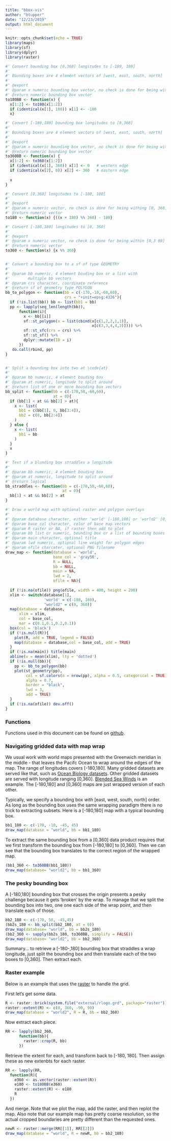 ```yaml
---
title: "bbox-vis"
author: "btupper"
date: "12/23/2019"
output: html_document
---
```


```r
knitr::opts_chunk$set(echo = TRUE)
library(maps)
library(sf)
library(dplyr)
library(raster)

#' Convert bounding box [0,360] longitudes to [-180, 180]
#'
#' Bounding boxes are 4 element vectors of [west, east, south, north]
#'
#' @export
#' @param x numeric bounding box vector, no check is done for being withing 0,360 range
#' @return numeric bounding box vector
to180BB <- function(x) {
  x[1:2] <- to180(x[1:2])
  if (identical(x[1], 180)) x[1] <- -180
  x}

#' Convert [-180,180] bounding box longitudes to [0,360]
#'
#' Bounding boxes are 4 element vectors of [west, east, south, north]
#'
#' @export
#' @param x numeric bounding box vector, no check is done for being withing 0,360 range
#' @return numeric bounding box vector
to360BB <- function(x) {
  x[1:2] <- to360(x[1:2])
  if (identical(x[1], 360)) x[1] <- 0   # western edge
  if (identical(x[2], 0)) x[2] <- 360   # eastern edge
  
  x
}

#' Convert [0,360] longitudes to [-180, 180]
#'
#' @export
#' @param x numeric vector, no check is done for being withing [0, 360] range
#' @return numeric vector
to180 <- function(x) {((x + 180) %% 360) - 180}

#' Convert [-180,180] longitudes to [0, 360]
#'
#' @export
#' @param x numeric vector, no check is done for being within [0,3 60] range
#' @return numeric vector
to360 <- function(x) {x %% 360}


#' Convert a bounding box to a sf of type GEOMETRY
#' 
#' @param bb numeric, 4 element bouding box or a list with
#'        multiple bb vectors
#' @param crs character, coordinate reference
#' @return sf of geometry type POLYGON
bb_to_polygon <- function(bb = c(-170,-10,-60,60),
                          crs = "+init=epsg:4326"){
  if (!is.list(bb)) bb <- list(bb1 = bb)
  pp <- lapply(seq_len(length(bb)),
      function(i){
        x <- bb[[i]]
        sf::st_polygon(x = list(cbind(x[c(1,2,2,1,1)], 
                                      x[c(3,3,4,4,3)]))) %>%
        sf::st_sfc(crs = crs) %>%
        sf::st_sf() %>%
        dplyr::mutate(ID = i)
      })
   do.call(rbind, pp)
}  


#' Split a bounding box into two at \code{at}
#' 
#' @param bb numeric, 4 element bouding box
#' @param at numeric, longitude to split around
#' @return list of one or more bounding box vectors
bb_split <- function(bb = c(-170,50,-60,60),
                     at = 0){
  if (bb[1] < at && bb[2] > at){
    x <- list(
      bb1 = c(bb[1], 0, bb[3:4]),
      bb2 = c(0, bb[2:4])
    )
  } else {
    x <- list(
      bb1 = bb
    )
  }
  x
}

#' Test if a blunding box straddles a longitude
#' 
#' @param bb numeric, 4 element bouding box
#' @param at numeric, longitude to split around
#' @return logical
bb_straddles <- function(bb = c(-170,50,-60,60),
                         at = 0){
  bb[1] < at && bb[2] > at
}

#' Draw a world map with optional raster and polygon overlays
#'
#' @param database character, either 'world' [-180,180] or 'world2' [0,360]
#' @param base_col character, color of base map vectors
#' @param R raster or NA, if raster then add to plot
#' @param bb list or numeric, bounding box or a list of bounding boxes
#' @param main character, optional title
#' @param lwd numeric, optipnal line weight for polygon edges
#' @param ofile charcater, optional PNG filename
draw_map <- function(database = 'world', 
                     base_col = 'gray50',
                     R = NULL, 
                     bb = NULL, 
                     main = NA,
                     lwd = 2,
                     ofile = NA){
 
  if (!is.na(ofile)) png(ofile, width = 400, height = 200)
  xlim <- switch(database[1],
                 'world' = c(-180, 180),
                 "world2" = c(0, 360))
  map(database = database,
      xlim = xlim,
      col = base_col,
      mar = c(0.1,0.1,0.2,0.1))
  box(col = 'black')
  if (!is.null(R)){
    plot(R, add = TRUE, legend = FALSE)
    map(database = database,col = base_col, add = TRUE)
  }
  if (!is.na(main)) title(main)
  abline(v = mean(xlim), lty = 'dotted')
  if (!is.null(bb)){
    pp <- bb_to_polygon(bb)
    plot(st_geometry(pp), 
         col = sf.colors(n = nrow(pp), alpha = 0.5, categorical = TRUE), 
         alpha = 0.7,
         border = "black", 
         lwd = 3,
         add = TRUE)
  }
  if (!is.na(ofile)) dev.off()
}
```

### Functions

Functions used in this document can be found on [github](https://github.com/BigelowLab/oharvester/blob/master/tutorials/bbox-vis/bbox-vis.R).

### Navigating gridded data with map wrap 

We usual work with world maps presented with the Greenwich meridian in the middle - that leaves the Pacifc Ocean to wrap around the edges of the map. The range of longitudes covers [-180,180]. Many gridded datasets are served like that, such as [Ocean Biology datasets](https://oceancolor.gsfc.nasa.gov/). Other gridded datasets are served with longitude ranging [0,360].  [Blended Sea Winds](https://www.ncdc.noaa.gov/data-access/marineocean-data/blended-global/blended-sea-winds) is an example. The [-180,180] and [0,360] maps are just wrapped version of each other.

Typically, we specify a bounding box with [east, west, south, north] order.  As long as the bounding box uses the same wrapping paradigm there is no trick to extracting subsets.  Here is a [-180,180] map with a typical bounding box. 

```r
bb1_180 <- c(-170, -10, -45, 45)
draw_map(database = "world", bb = bb1_180)
```

To extract the same bounding box from a [0,360] data product requires that we first transform the bounding box from [-180,180] to [0,360]. Then we can see that the bounding box translates to the correct region of the wrapped map.

```r
(bb1_360 <- to360BB(bb1_180))
draw_map(database= "world2", bb = bb1_360)
```

### The pesky bounding box

A [-180,180] bounding box that crosses the origin presents a pesky challenge because it gets 'broken' by the wrap.  To manage that we split the bounding box into two, one one each side of the wrap point, and then translate each of those.

```r
bb2_180 <- c(-170, 50, -45,45)
(bb2s_180 <- bb_split(bb2_180, at = 0))
draw_map(database= "world", bb = bb2s_180)
(bb2_360 <- sapply(bb2s_180, to360BB, simplify = FALSE))
draw_map(database= "world2", bb = bb2_360)
```

Summary... to retrieve a [-180-,180] bounding box that straddles a wrap longitude, just split the bounding box and then translate each of the two boxes to [0,360].  Then extract each.  

### Raster example

Below is an example that uses the [raster](https://cran.r-project.org/package=raster) to handle the grid.

First let's get some data.

```r
R <- raster::brick(system.file("external/rlogo.grd", package="raster"))[[1]]
raster::extent(R) <- c(0, 360, -90, 90)
draw_map(database = "world2", R = R, bb = bb2_360)
```

Now extract each piece.

```r
RR <- lapply(bb2_360,
      function(bb){
        raster::crop(R, bb)
      })

```

Retrieve the extent for each, and transform back to [-180, 180]. Then assign these as new extenbts for each raster.

```r
RR <- lapply(RR,
  function(R){
    e360 <- as.vector(raster::extent(R))
    e180 <- to180BB(e360)
    raster::extent(R) <- e180
    R
  })
```

And merge.  Note that we plot the map, add the raster, and then replot the map. Also note that our example map has pretty coarse resolution, so the actual cropped boundaries are pretty different than the requested ones.  

```r
newR <- raster::merge(RR[[1]], RR[[2]])
draw_map(database = "world", R = newR, bb = bb2_180)
```




